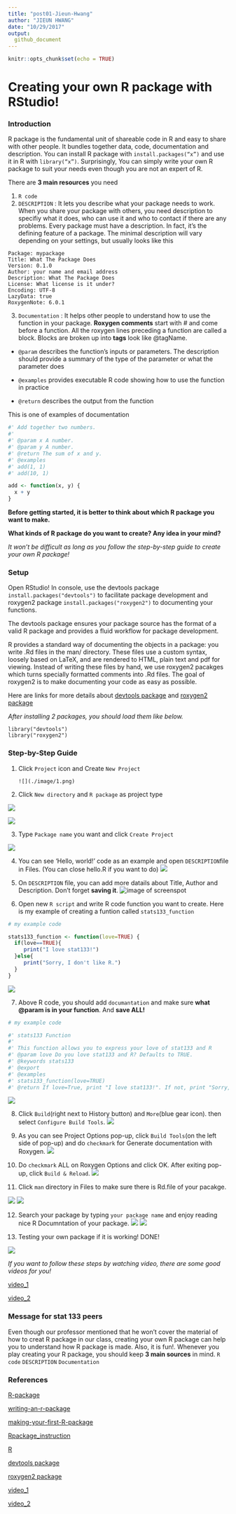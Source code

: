```yaml
---
title: "post01-Jieun-Hwang"
author: "JIEUN HWANG"
date: "10/29/2017"
output:
  github_document
---
```


```r
knitr::opts_chunk$set(echo = TRUE)
```
# **Creating your own R package with RStudio! **

### Introduction
R package is the fundamental unit of shareable code in R and easy to share with other people. It bundles together data, code, documentation and description. You can install R package with `install.packages(“x”)` and use it in R with `library(“x”)`. Surprisingly, You can simply write your own R package to suit your needs even though you are not an expert of R.

There are **3 main resources** you need

1. `R code` 
2. `DESCRIPTION` : It lets you describe what your package needs to work. When you share your package with others, you need description to specifiy what it does, who can use it and who to contact if there are any problems. Every package must have a description. In fact, it’s the defining feature of a package. The minimal description will vary depending on your settings, but usually looks like this

```{}
Package: mypackage
Title: What The Package Does
Version: 0.1.0
Author: your name and email address 
Description: What The Package Does
License: What license is it under?
Encoding: UTF-8
LazyData: true
RoxygenNote: 6.0.1
```

3. `Documentation` : It helps other people to understand how to use the function in your package. **Roxygen comments** start with # and come before a function. All the roxygen lines preceding a function are called a block. Blocks are broken up into **tags** look like @tagName.

  * `@param` describes the function’s inputs or parameters. The description should provide a summary of the type of the parameter or what the parameter does

  * `@examples` provides executable R code showing how to use the function in practice

  * `@return` describes the output from the function
  
  This is one of examples of documentation

```r
#' Add together two numbers.
#' 
#' @param x A number.
#' @param y A number.
#' @return The sum of x and y.
#' @examples
#' add(1, 1)
#' add(10, 1)

add <- function(x, y) {
  x + y
}
```

**Before getting started, it is better to think about which R package you want to make.**


**What kinds of R package do you want to create? Any idea in your mind?**


*It won't be difficult as long as you follow the step-by-step guide to create your own R package!*

### Setup
Open RStudio! In console, use the devtools package `install.packages("devtools")` to facilitate package development and roxygen2 package `install.packages("roxygen2")` to documenting your functions. 

The devtools package ensures your package source has the format of a valid R package and provides a fluid workflow for package development. 

R provides a standard way of documenting the objects in a package: you write .Rd files in the man/ directory. These files use a custom syntax, loosely based on LaTeX, and are rendered to HTML, plain text and pdf for viewing. Instead of writing these files by hand, we use roxygen2 pacakges which turns specially formatted comments into .Rd files. The goal of roxygen2 is to make documenting your code as easy as possible. 

Here are links for more details about [devtools package](https://github.com/hadley/devtools) and [roxygen2 package ](https://cran.r-project.org/web/packages/roxygen2/vignettes/roxygen2.html)

*After installing 2 packages, you should load them like below.*

```{}
library("devtools")
library("roxygen2")
```

### Step-by-Step Guide

1. Click `Project` icon and Create `New Project`


       ![](./image/1.png)



2. Click `New directory` and `R package` as project type


![](/Users/jieunhwang/stat133/stat133-hws-fall17/post01/image/2.png)

![](/Users/jieunhwang/stat133/stat133-hws-fall17/post01/image/3.png)

3. Type `Package name` you want and click `Create Project`

![](/Users/jieunhwang/stat133/stat133-hws-fall17/post01/image/4.png)

4. You can see 'Hello, world!' code as an example and open `DESCRIPTION`file in Files.
   (You can close hello.R if you want to do)
![](/Users/jieunhwang/stat133/stat133-hws-fall17/post01/image/5.png)

5. On `DESCRIPTION` file, you can add more datails about Title, Author and Description. Don't forget **saving it**. 
![image of screenspot](/Users/jieunhwang/stat133/stat133-hws-fall17/post01/image/6.png)

6. Open new `R script` and write R code function you want to create. Here is my example of creating a funtion called `stats133_function`

```r
# my example code

stats133_function <- function(love=TRUE) {
  if(love==TRUE){
     print("I love stat133!")
  }else{
     print("Sorry, I don't like R.")
  }
}
```

![](/Users/jieunhwang/stat133/stat133-hws-fall17/post01/image/7.png)


7. Above R code, you should add `documantation` and make sure **what @param is in your function**.
   And **save ALL!**

```r
# my example code

#' stats133 Function
#'
#' This function allows you to express your love of stat133 and R
#' @param love Do you love stat133 and R? Defaults to TRUE.
#' @keywords stats133
#' @export
#' @examples
#' stats133_function(love=TRUE)
#' @return If love=True, print "I love stat133!". If not, print "Sorry, I don't like R."

```   
   
   
   
![](/Users/jieunhwang/stat133/stat133-hws-fall17/post01/image/8.png)



8. Click `Build`(right next to History button) and `More`(blue gear icon). then select `Configure Build Tools`. 
![](/Users/jieunhwang/stat133/stat133-hws-fall17/post01/image/9.png)


9. As you can see Project Options pop-up, click `Build Tools`(on the left side of pop-up) and do `checkmark` for Generate documentation with Roxygen. 
![](/Users/jieunhwang/stat133/stat133-hws-fall17/post01/image/10.png)

10. Do `checkmark` ALL on Roxygen Options and click OK. After exiting pop-up, click `Build & Reload`.
![](/Users/jieunhwang/stat133/stat133-hws-fall17/post01/image/11.png)


11. Click `man` directory in Files to make sure there is Rd.file of your pacakge.

![](/Users/jieunhwang/stat133/stat133-hws-fall17/post01/image/12.png)
![](/Users/jieunhwang/stat133/stat133-hws-fall17/post01/image/13.png)


12. Search your package by typing `your package name` and enjoy reading nice R Documntation of your package.
![](/Users/jieunhwang/stat133/stat133-hws-fall17/post01/image/14.png)
![](/Users/jieunhwang/stat133/stat133-hws-fall17/post01/image/15.png)


13. Testing your own package if it is working! DONE! 

![](/Users/jieunhwang/stat133/stat133-hws-fall17/post01/image/16.png)


*If you want to follow these steps by watching video, there are some good videos for you!*


[video_1](https://www.youtube.com/watch?v=9PyQlbAEujY)



[video_2](https://www.youtube.com/watch?v=WK3_JAPP7ZM)


### Message for stat 133 peers
Even though our professor mentioned that he won't cover the material of how to creat R package in our class, creating your own R package can help you to understand how R package is made. Also, it is fun!.
Whenever you play creating your R package, you should keep **3 main sources** in mind. `R code` `DESCRIPTION` `Documentation`

### References

[R-package](http://stat545.com/packages06_foofactors-package.html)


[writing-an-r-package](https://hilaryparker.com/2014/04/29/writing-an-r-package-from-scratch/)


[making-your-first-R-package](http://tinyheero.github.io/jekyll/update/2015/07/26/making-your-first-R-package.html)



[Rpackage_instruction](http://web.mit.edu/insong/www/pdf/rpackage_instructions.pdf)



[R](http://r-pkgs.had.co.nz)


[devtools package](https://github.com/hadley/devtools)


[roxygen2 package ](https://cran.r-project.org/web/packages/roxygen2/vignettes/roxygen2.html)



[video_1](https://www.youtube.com/watch?v=9PyQlbAEujY)


[video_2](https://www.youtube.com/watch?v=WK3_JAPP7ZM)

